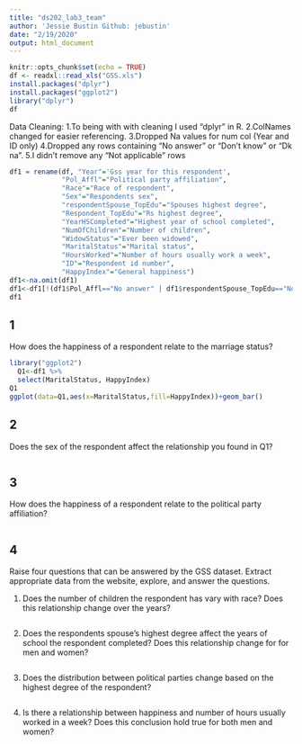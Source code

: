 ```yaml
---
title: "ds202_lab3_team"
author: 'Jessie Bustin Github: jebustin'
date: "2/19/2020"
output: html_document
---
```


```r
knitr::opts_chunk$set(echo = TRUE)
df <- readxl::read_xls("GSS.xls")
install.packages("dplyr")
install.packages("ggplot2")
library("dplyr")
df
```

Data Cleaning:
1.To being with with cleaning I used "dplyr" in R. 
2.ColNames changed for easier referencing. 
3.Dropped Na values for num col (Year and ID only)
4.Dropped any rows containing "No answer" or "Don't know" or "Dk na".
5.I didn't remove any "Not applicable" rows
```r
df1 = rename(df, "Year"='Gss year for this respondent',
             "Pol_Affl"="Political party affiliation",
             "Race"="Race of respondent",
             "Sex"="Respondents sex",
             "respondentSpouse_TopEdu"="Spouses highest degree",
             "Respondent_TopEdu"="Rs highest degree",
             "YearHSCompleted"="Highest year of school completed",
             "NumOfChildren"="Number of children",
             "WidowStatus"="Ever been widowed",
             "MaritalStatus"="Marital status", 
             "HoursWorked"="Number of hours usually work a week",
             "ID"="Respondent id number",
             "HappyIndex"="General happiness")
df1<-na.omit(df1)
df1<-df1[!(df1$Pol_Affl=="No answer" | df1$respondentSpouse_TopEdu=="No answer" | df1$respondentSpouse_TopEdu=="Don't know" | df1$Respondent_TopEdu=="No answer" | df1$YearHSCompleted=="No answer" | df1$NumOfChildren=="Dk na" | df1$WidowStatus=="No answer" | df1$WidowStatus=="Don't know" | df1$MaritalStatus=="No answer" | df1$HoursWorked=="No answer" | df1$HoursWorked=="Don't know" | df1$HappyIndex=="No answer" | df1$HappyIndex=="Not applicable"),]
df1
```

## 1

How does the happiness of a respondent relate to the marriage status?

```r
library("ggplot2")
  Q1<-df1 %>%
  select(MaritalStatus, HappyIndex)
Q1
ggplot(data=Q1,aes(x=MaritalStatus,fill=HappyIndex))+geom_bar()
```


## 2

Does the sex of the respondent affect the relationship you found in Q1?

```r

```

## 3

How does the happiness of a respondent relate to the political party affiliation?

```r

```

## 4

Raise four questions that can be answered by the GSS dataset. Extract appropriate data from the website, explore, and answer the questions.

1. Does the number of children the respondent has vary with race?
Does this relationship change over the years?

```r

```

2. Does the respondents spouse's highest degree affect the years of
school the respondent completed? Does this relationship change for
for men and women?

```r

```

3. Does the distribution between political parties change based on
the highest degree of the respondent?

```r

```

4. Is there a relationship between happiness and number of hours
usually worked in a week?  Does this conclusion hold true for both
men and women?

```r

```
